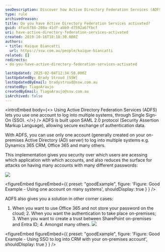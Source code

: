 ```yaml
---
seoDescription: Discover how Active Directory Federation Services (ADFS) enables Single Sign-On (SSO) for secure access to multiple systems like Office 365 and Dynamics 365.
type: rule
archivedreason:
title: Do you have Active Directory Federation Services activated?
guid: 4fac6784-280a-41df-abb9-d7592a67fbcf
uri: have-active-directory-federation-services-activated
created: 2019-10-16T18:18:30.000Z
authors:
- title: Kaique Biancatti
  url: https://ssw.com.au/people/kaique-biancatti
related: []
redirects:
- do-you-have-active-directory-federation-services-activated

lastUpdated: 2025-02-04T12:34:58.000Z
lastUpdatedBy: Brady Stroud [SSW]
lastUpdatedByEmail: bradystroud@ssw.com.au
createdBy: TiagoAraujo
createdByEmail: TiagoAraujo@ssw.com.au
isArchived: false
---
```


<introEmbed
  body={<>
Using Active Directory Federation Services (ADFS) lets you use one account to log into multiple systems, through Single Sign-On (SSO).
  </>}
/>
ADFS is built upon SAML 2.0 protocol (Security Assertion Markup Language), allowing secure exchange of authentication data.

With ADFS, you can use only one account (generally created on your on-premises Active Directory (AD) server) to log into multiple systems e.g. Dynamics 365 CRM, Office 365 and many others.

This implementation gives you security over which users are acessing which application with which accounts, and also reduces the surface for attacks on having many accounts with many different passwords:

![](/uploads/rules/have-active-directory-federation-services-activated/sso.png)

<figureEmbed figureEmbed={{
  preset: "goodExample",
  figure: 'Figure: Good Example - Using one account on many systems',
  shouldDisplay: true
} } />


ADFS also gives you a solution in other corner cases:

  1. When you want to use Office 365 and not store your password on the cloud;  2. When you want the authentication to take place on-premises;  3. When you want to create a trust between SharePoint on-premises and Entra ID;  4. Amongst many others.
![](/uploads/rules/have-active-directory-federation-services-activated/adfs.jpg)

<figureEmbed figureEmbed={{
  preset: "goodExample",
  figure: 'Figure: Good Example - Using SSO to log into CRM with your on-premises account',
  shouldDisplay: true
} } />
